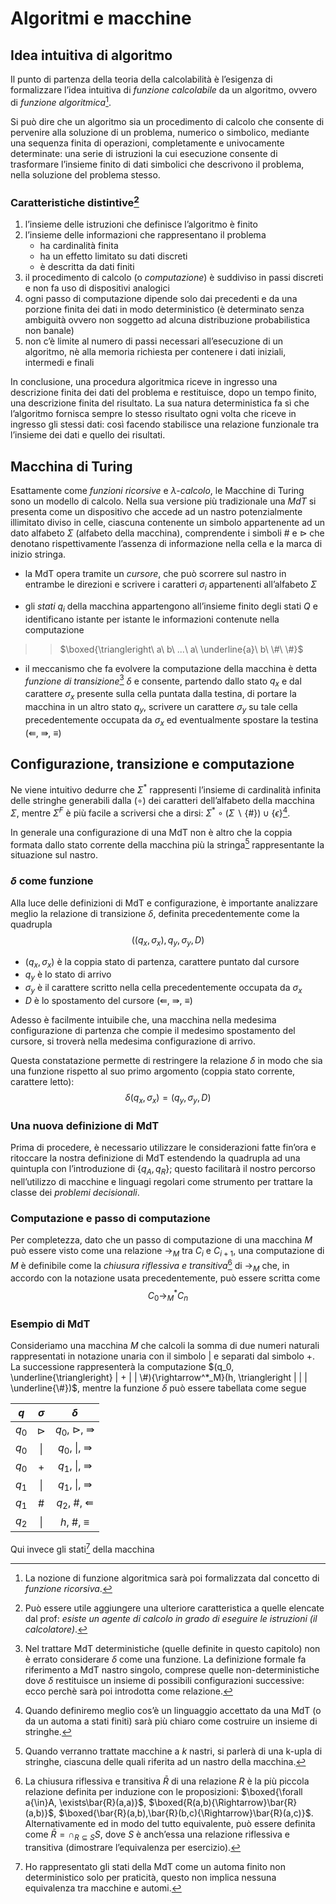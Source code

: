 # Algoritmi e macchine \hfill \faCube




## Idea intuitiva di algoritmo

Il punto di partenza della teoria della calcolabilità è l'esigenza di formalizzare l'idea intuitiva di *funzione calcolabile* da un algoritmo, ovvero di *funzione algoritmica*[^1].

Si può dire che un algoritmo sia un procedimento di calcolo che consente di pervenire alla soluzione di un problema, numerico o simbolico, mediante una sequenza finita di operazioni, completamente e univocamente determinate: una serie di istruzioni la cui esecuzione consente di trasformare l'insieme finito di dati simbolici che descrivono il problema, nella soluzione del problema stesso.

### Caratteristiche distintive[^2]

1. l'insieme delle istruzioni che definisce l'algoritmo è finito
2. l'insieme delle informazioni che rappresentano il problema
    * ha cardinalità finita
    * ha un effetto limitato su dati discreti
    * è descritta da dati finiti
3. il procedimento di calcolo (o *computazione*) è suddiviso in passi discreti e non fa uso di dispositivi analogici
4. ogni passo di computazione dipende solo dai precedenti e da una porzione finita dei dati in modo deterministico (è determinato senza ambiguità ovvero non soggetto ad alcuna distribuzione probabilistica non banale)
5. non c'è limite al numero di passi necessari all'esecuzione di un algoritmo, nè alla memoria richiesta per contenere i dati iniziali, intermedi e finali

In conclusione, una procedura algoritmica riceve in ingresso una descrizione finita dei dati del problema e restituisce, dopo un tempo finito, una descrizione finita del risultato. La sua natura deterministica fa sì che l'algoritmo fornisca sempre lo stesso risultato ogni volta che riceve in ingresso gli stessi dati: così facendo stabilisce una relazione funzionale tra l'insieme dei dati e quello dei risultati.




## Macchina di Turing

Esattamente come *funzioni ricorsive* e *$\lambda$-calcolo*, le Macchine di Turing sono un modello di calcolo. Nella sua versione più tradizionale una *MdT* si presenta come un dispositivo che accede ad un nastro potenzialmente illimitato diviso in celle, ciascuna contenente un simbolo appartenente ad un dato alfabeto $\Sigma$ (alfabeto della macchina), comprendente i simboli $\#$ e $\triangleright$ che denotano rispettivamente l'assenza di informazione nella cella e la marca di inizio stringa.

* la MdT opera tramite un *cursore*, che può scorrere sul nastro in entrambe le direzioni e scrivere i caratteri $\sigma_i$ appartenenti all'alfabeto $\Sigma$

* gli *stati* $q_i$ della macchina appartengono all'insieme finito degli stati $Q$ e identificano istante per istante le informazioni contenute nella computazione

>> $\boxed{\triangleright\  a\ b\ ...\ a\ \underline{a}\ b\ \#\ \#}$

* il meccanismo che fa evolvere la computazione della macchina è detta *funzione di transizione*[^3] $\delta$ e consente, partendo dallo stato $q_x$ e dal carattere $\sigma_x$ presente sulla cella puntata dalla testina, di portare la macchina in un altro stato $q_y$, scrivere un carattere $\sigma_y$ su tale cella precedentemente occupata da $\sigma_x$ ed eventualmente spostare la testina ($\Lleftarrow$, $\Rrightarrow$, $\equiv$)

\begin{definition}
Una \underline{Macchina di Turing} è definita  formalmente come la quadrupla
$$M = (Q, \Sigma, \delta, q_0)$$

\begin{itemize}[itemsep=-7pt]
\item $Q$ è l'insieme finito degli stati $q_i$ che non contiene lo stato di accettazione $h$
\item $\Sigma$ è l'insieme finito dei simboli (alfabeto della macchina) al quale non appartengono i simboli di spostamento $\Lleftarrow$, $\Rrightarrow$, $\equiv$
\item $\delta{\subseteq}(Q{\times}\Sigma){\times}(Q{\cup}{h}){\times}\Sigma{\times}\{\Lleftarrow,\Rrightarrow,\equiv\}$ è la relazione di transizione, tale che il carattere puntato dal cursore non possa mai trovarsi a sinistra di $\triangleright$ 
\item $q_0{\in}Q$ è lo stato iniziale
\end{itemize}
\end{definition}




## Configurazione, transizione e computazione

\begin{definition}
Una \underline{configurazione} (istantanea) $C$ di una MdT è definita dalla quadrupla
$$(q,u,\sigma,v) \in (Q \cup \{h\}) \times \Sigma^* \times \Sigma \times \Sigma^F$$
$$\boxed{\boxed{\qquad u \qquad}\ \underline{\sigma}\ \boxed{\qquad v \qquad}}$$

\begin{itemize}[itemsep=-7pt]
\item $q$ è lo stato corrente
\item $\sigma$ è il simbolo corrente
\item $u$ è la stringa di caratteri a sinistra del simbolo corrente
\item $v$ è la stringa di caratteri a destra del simbolo corrente
\end{itemize}
\end{definition}

Ne viene intuitivo dedurre che $\Sigma^*$ rappresenti l'insieme di cardinalità infinita delle stringhe generabili dalla \textit{giustapposizione} ($\circ$) dei caratteri dell'alfabeto della macchina $\Sigma$, mentre $\Sigma^F$ è più facile a scriversi che a dirsi: $\Sigma^*{\circ}(\Sigma{\backslash}\{\#\}){\cup}\{\epsilon\}$[^4].

In generale una configurazione di una MdT non è altro che la coppia formata dallo stato corrente della macchina più la stringa[^5] rappresentante la situazione sul nastro.

### $\delta$ come funzione

Alla luce delle definizioni di MdT e configurazione, è importante analizzare meglio la relazione di transizione $\delta$, definita precedentemente come la quadrupla
$$((q_x,\sigma_x),q_y,\sigma_y,D)$$

* $(q_x,\sigma_x)$ è la coppia stato di partenza, carattere puntato dal cursore
* $q_y$ è lo stato di arrivo
* $\sigma_y$ è il carattere scritto nella cella precedentemente occupata da $\sigma_x$
* $D$ è lo spostamento del cursore ($\Lleftarrow$, $\Rrightarrow$, $\equiv$)

Adesso è facilmente intuibile che, una macchina nella medesima configurazione di partenza che compie il medesimo spostamento del cursore, si troverà nella medesima configurazione di arrivo.

Questa constatazione permette di restringere la relazione $\delta$ in modo che sia una funzione rispetto al suo primo argomento (coppia stato corrente, carattere letto):
$$\delta(q_x,\sigma_x)=(q_y,\sigma_y,D)$$

### Una nuova definizione di MdT

Prima di procedere, è necessario utilizzare le considerazioni fatte fin'ora e ritoccare la nostra definizione di MdT estendendo la quadrupla ad una quintupla con l'introduzione di $\{q_A,q_R\}$; questo facilitarà il nostro percorso nell'utilizzo di macchine e linguagi regolari come strumento per trattare la classe dei *problemi decisionali*.

\begin{definition}
Una \underline{Macchina di Turing deterministica} è definita come la quintupla
$$M = (Q, \Sigma, \delta, q_0, \{q_A,q_R\})$$

\begin{itemize}[itemsep=-7pt]
\item $Q$ è l'insieme finito degli stati $q_i$ che non contiene gli stati terminali
\item $\Sigma{\nsupseteq}\{\Lleftarrow,\Rrightarrow,\equiv\}$ è sempre l'insieme finito dei simboli (alfabeto della macchina)
\item $\delta{:}(Q{\times}\Sigma){\rightarrow}(Q{\times}\Sigma{\times}\{\Lleftarrow,\Rrightarrow,\equiv\})$ è la funzione di transizione
\item $q_0{\in}Q$ è lo stato iniziale
\item $\{q_A,q_R\}{\nsubseteq}Q$ è l'insieme formato dagli stati terminali di accettazione e rifiuto
\end{itemize}
\end{definition}

### Computazione e passo di computazione

\begin{definition}
Una \underline{computazione} di una MdT è costituita da una sequenza di configurazioni, tale che $C_0$ rappresenti la configurazione iniziale e $C_{i+1}$ il risultato dell'applicazione della funzione $\delta$ alla configurazione $C_i$ (ovvero il \underline{passo di computazione} $C_i{\rightarrow}C_{i+1}$). Si dirà inoltre che la computazione converge $\downarrow$ se, per $n{\ge}1$ tale che
$$C_0 \rightarrow C_1 \rightarrow ... \rightarrow C_n$$
$C_n$ è una configurazione finale, in caso contrario si dirà che diverge $\uparrow$.
\end{definition}

Per completezza, dato che un passo di computazione di una macchina $M$ può essere visto come una relazione $\rightarrow_M$ tra $C_i$ e $C_{i+1}$, una computazione di $M$ è definibile come la *chiusura riflessiva e transitiva*[^6] di $\rightarrow_M$ che, in accordo con la notazione usata precedentemente, può essere scritta come
$$C_0 \rightarrow_M^* C_n$$

### Esempio di MdT

Consideriamo una macchina $M$ che calcoli la somma di due numeri naturali rappresentati in notazione unaria con il simbolo $|$ e separati dal simbolo $+$. La successione
\begin{multline*}
(q_0, \underline{\triangleright} | + | | \#)
\rightarrow (q_0, \triangleright \underline{|} + | |)
\rightarrow (q_0, \triangleright | \underline{+} | |)
\rightarrow (q_1, \triangleright | | \underline{|} |)\rightarrow\\
\rightarrow (q_1, \triangleright | | | \underline{|})
\rightarrow (q_1, \triangleright | | | | \underline{\#})
\rightarrow (q_2, \triangleright | | | \underline{|})
\rightarrow (h, \triangleright | | | \underline{\#})
\end{multline*}
rappresenterà la computazione $(q_0, \underline{\triangleright} | + | | \#){\rightarrow^*_M}(h, \triangleright | | | \underline{\#})$, mentre la funzione $\delta$ può essere tabellata come segue

| $q$ | $\sigma$ | $\delta$ |
| :---: | :---: | :---: |
| $q_0$ | $\triangleright$ | $q_0$, $\triangleright$, $\Rrightarrow$ |
| $q_0$ | $|$ | $q_0$, $|$, $\Rrightarrow$ |
| $q_0$ | $+$ | $q_1$, $|$, $\Rrightarrow$ |
| $q_1$ | $|$ | $q_1$, $|$, $\Rrightarrow$ |
| $q_1$ | $\#$ | $q_2$, $\#$, $\Lleftarrow$ |
| $q_2$ | $|$ | $h$, $\#$, $\equiv$ |

Qui invece gli stati[^7] della macchina

\vspace{10pt}

\begin{center}
\begin{tikzpicture}[scale=0.2]
\tikzstyle{every node}+=[inner sep=0pt]
\draw [black] (20.6,-29.6) circle (3);
\draw (20.6,-29.6) node {$q_0$};
\draw [black] (34.9,-29.6) circle (3);
\draw (34.9,-29.6) node {$q_1$};
\draw [black] (48.9,-29.6) circle (3);
\draw (48.9,-29.6) node {$q_2$};
\draw [black] (62.9,-29.6) circle (3);
\draw (62.9,-29.6) node {$h$};
\draw [black] (62.9,-29.6) circle (2.4);
\draw [black] (13.4,-29.6) -- (17.6,-29.6);
\fill [black] (17.6,-29.6) -- (16.8,-29.1) -- (16.8,-30.1);
\draw [black] (23.6,-29.6) -- (31.9,-29.6);
\fill [black] (31.9,-29.6) -- (31.1,-29.1) -- (31.1,-30.1);
\draw (27.75,-29.1) node [above] {$+$};
\draw [black] (37.9,-29.6) -- (45.9,-29.6);
\fill [black] (45.9,-29.6) -- (45.1,-29.1) -- (45.1,-30.1);
\draw (41.9,-29.1) node [above] {$\#$};
\draw [black] (51.9,-29.6) -- (59.9,-29.6);
\fill [black] (59.9,-29.6) -- (59.1,-29.1) -- (59.1,-30.1);
\draw (55.9,-29.1) node [above] {$|$};
\draw [black] (21.923,-32.28) arc (54:-234:2.25);
\draw (20.6,-36.85) node [below] {$\triangleright,|$};
\fill [black] (19.28,-32.28) -- (18.4,-32.63) -- (19.21,-33.22);
\draw [black] (36.223,-32.28) arc (54:-234:2.25);
\draw (34.9,-36.85) node [below] {$|$};
\fill [black] (33.58,-32.28) -- (32.7,-32.63) -- (33.51,-33.22);
\end{tikzpicture}
\end{center}




[^1]: La nozione di funzione algoritmica sarà poi formalizzata dal concetto di *funzione ricorsiva*.
[^2]: Può essere utile aggiungere una ulteriore caratteristica a quelle elencate dal prof: *esiste un agente di calcolo in grado di eseguire le istruzioni (il calcolatore)*.
[^3]: Nel trattare MdT deterministiche (quelle definite in questo capitolo) non è errato considerare $\delta$ come una funzione. La definizione formale fa riferimento a MdT nastro singolo, comprese quelle non-deterministiche dove $\delta$ restituisce un insieme di possibili configurazioni successive: ecco perchè sarà poi introdotta come relazione.
[^4]: Quando definiremo meglio cos'è un linguaggio accettato da una MdT (o da un automa a stati finiti) sarà più chiaro come costruire un insieme di stringhe.
[^5]: Quando verranno trattate macchine a $k$ nastri, si parlerà di una k-upla di stringhe, ciascuna delle quali riferita ad un nastro della macchina.
[^6]: La chiusura riflessiva e transitiva $\bar{R}$ di una relazione $R$ è la più piccola relazione definita per induzione con le proposizioni: $\boxed{\forall a{\in}A, \exists\bar{R}(a,a)}$, $\boxed{R(a,b){\Rightarrow}\bar{R}(a,b)}$, $\boxed{\bar{R}(a,b),\bar{R}(b,c){\Rightarrow}\bar{R}(a,c)}$. Alternativamente ed in modo del tutto equivalente, può essere definita come $\bar{R}{=}\cap_{R{\subseteq}S}S$, dove $S$ è anch'essa una relazione riflessiva e transitiva (dimostrare l'equivalenza per esercizio).
[^7]: Ho rappresentato gli stati della MdT come un automa finito non deterministico solo per praticità, questo non implica nessuna equivalenza tra macchine e automi.

